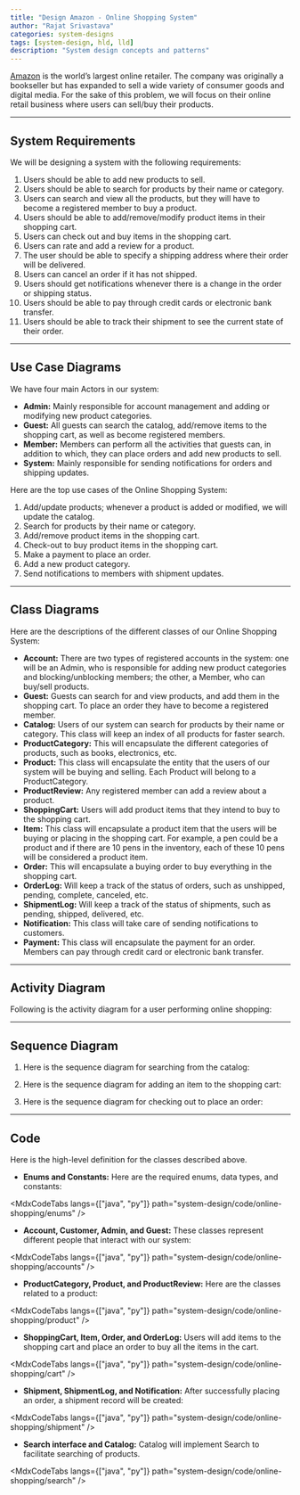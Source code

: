 ```yaml
---
title: "Design Amazon - Online Shopping System"
author: "Rajat Srivastava"
categories: system-designs
tags: [system-design, hld, lld]
description: "System design concepts and patterns"
---
```


[Amazon](https://amazon.com) is the world’s largest online retailer. The company was originally a bookseller but has expanded to sell a wide variety of consumer goods and digital media. For the sake of this problem, we will focus on their online retail business where users can sell/buy their products.

---
## System Requirements
We will be designing a system with the following requirements:
1. Users should be able to add new products to sell.
2. Users should be able to search for products by their name or category.
3. Users can search and view all the products, but they will have to become a registered member to buy a product.
4. Users should be able to add/remove/modify product items in their shopping cart.
5. Users can check out and buy items in the shopping cart.
6. Users can rate and add a review for a product.
7. The user should be able to specify a shipping address where their order will be delivered.
8. Users can cancel an order if it has not shipped.
9. Users should get notifications whenever there is a change in the order or shipping status.
10. Users should be able to pay through credit cards or electronic bank transfer.
11. Users should be able to track their shipment to see the current state of their order.

---
## Use Case Diagrams
We have four main Actors in our system:

- **Admin:** Mainly responsible for account management and adding or modifying new product categories.
- **Guest:** All guests can search the catalog, add/remove items to the shopping cart, as well as become registered members.
- **Member:** Members can perform all the activities that guests can, in addition to which, they can place orders and add new products to sell.
- **System:** Mainly responsible for sending notifications for orders and shipping updates.

Here are the top use cases of the Online Shopping System:
1. Add/update products; whenever a product is added or modified, we will update the catalog.
2. Search for products by their name or category.
3. Add/remove product items in the shopping cart.
4. Check-out to buy product items in the shopping cart.
5. Make a payment to place an order.
6. Add a new product category.
7. Send notifications to members with shipment updates.

<MdxImage 
  src="design/online-shopping/use-case.svg" 
  alt="Usecase Diagram for Online Shopping"
/>

---
## Class Diagrams
Here are the descriptions of the different classes of our Online Shopping System:

- **Account:** There are two types of registered accounts in the system: one will be an Admin, who is responsible for adding new product categories and blocking/unblocking members; the other, a Member, who can buy/sell products.
- **Guest:** Guests can search for and view products, and add them in the shopping cart. To place an order they have to become a registered member.
- **Catalog:** Users of our system can search for products by their name or category. This class will keep an index of all products for faster search.
- **ProductCategory:** This will encapsulate the different categories of products, such as books, electronics, etc.
- **Product:** This class will encapsulate the entity that the users of our system will be buying and selling. Each Product will belong to a ProductCategory.
- **ProductReview:** Any registered member can add a review about a product.
- **ShoppingCart:** Users will add product items that they intend to buy to the shopping cart.
- **Item:** This class will encapsulate a product item that the users will be buying or placing in the shopping cart. For example, a pen could be a product and if there are 10 pens in the inventory, each of these 10 pens will be considered a product item.
- **Order:** This will encapsulate a buying order to buy everything in the shopping cart.
- **OrderLog:** Will keep a track of the status of orders, such as unshipped, pending, complete, canceled, etc.
- **ShipmentLog:** Will keep a track of the status of shipments, such as pending, shipped, delivered, etc.
- **Notification:** This class will take care of sending notifications to customers.
- **Payment:** This class will encapsulate the payment for an order. Members can pay through credit card or electronic bank transfer.

<MdxImage 
  src="design/online-shopping/class-diagram.png" 
  alt="Class Diagram for Online Shopping"
/>

<MdxImage 
  src="design/concepts/uml.svg" 
  alt="Uml"
/>

---
## Activity Diagram
Following is the activity diagram for a user performing online shopping:

<MdxImage 
  src="design/online-shopping/activity.svg" 
  alt="Activity Diagram for Online Shopping"
/>

---
## Sequence Diagram
1. Here is the sequence diagram for searching from the catalog:

<MdxImage 
  src="design/online-shopping/sequence-searching.svg" 
  alt="Sequence Diagram for Online Shopping"
/>

2. Here is the sequence diagram for adding an item to the shopping cart:

<MdxImage 
  src="design/online-shopping/sequence-adding-items.svg" 
  alt="Sequence Diagram for Online Shopping"
/>

3. Here is the sequence diagram for checking out to place an order:

<MdxImage 
  src="design/online-shopping/sequence-checkout.svg" 
  alt="Sequence Diagram for Online Shopping"
/>

---
## Code
Here is the high-level definition for the classes described above.

- **Enums and Constants:** Here are the required enums, data types, and constants:

<MdxCodeTabs
  langs={["java", "py"]}
  path="system-design/code/online-shopping/enums"
/>

- **Account, Customer, Admin, and Guest:** These classes represent different people that interact with our system:

<MdxCodeTabs
  langs={["java", "py"]}
  path="system-design/code/online-shopping/accounts"
/>

- **ProductCategory, Product, and ProductReview:** Here are the classes related to a product:

<MdxCodeTabs
  langs={["java", "py"]}
  path="system-design/code/online-shopping/product"
/>

- **ShoppingCart, Item, Order, and OrderLog:** Users will add items to the shopping cart and place an order to buy all the items in the cart.

<MdxCodeTabs
  langs={["java", "py"]}
  path="system-design/code/online-shopping/cart"
/>

- **Shipment, ShipmentLog, and Notification:** After successfully placing an order, a shipment record will be created:

<MdxCodeTabs
  langs={["java", "py"]}
  path="system-design/code/online-shopping/shipment"
/>

- **Search interface and Catalog:** Catalog will implement Search to facilitate searching of products.

<MdxCodeTabs
  langs={["java", "py"]}
  path="system-design/code/online-shopping/search"
/>